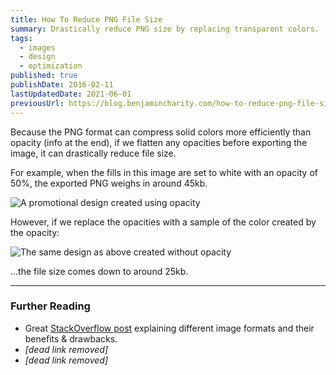 ```yaml
---
title: How To Reduce PNG File Size
summary: Drastically reduce PNG size by replacing transparent colors.
tags:
  - images
  - design
  - optimization
published: true
publishDate: 2016-02-11
lastUpdatedDate: 2021-06-01
previousUrl: https://blog.benjamincharity.com/how-to-reduce-png-file-size/
---
```


Because the PNG format can compress solid colors more efficiently than opacity (info at the end), if we flatten any 
opacities before exporting the image, it can drastically reduce file size.

For example, when the fills in this image are set to white with an opacity of 50%, the exported PNG weighs in around 
45kb.

![A promotional design created using opacity](/images/blog/opacity_1.png)

However, if we replace the opacities with a sample of the color created by the opacity:

![The same design as above created without opacity](/images/blog/opacity_2.png)

...the file size comes down to around 25kb.

---

### Further Reading

- Great [StackOverflow post][so-post] explaining different image formats and their benefits & drawbacks.
- _[dead link removed]_
- _[dead link removed]_

[so-post]: http://stackoverflow.com/a/7752936/722367
